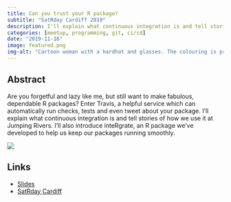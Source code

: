 ```yaml
---
title: Can you trust your R package?
subtitle: "SatRday Cardiff 2019"
description: I'll explain what continuous integration is and tell stories of how we use it at Jumping Rivers.
categories: [meetup, programming, git, ci/cd]
date: "2019-11-16"
image: featured.png
img-alt: "Cartoon woman with a hardhat and glasses. The colouring is pride rainbow."
---
```


## Abstract

Are you forgetful and lazy like me, but still want to make fabulous, dependable R packages? Enter Travis, a helpful service which can automatically run checks, tests and even tweet about your package. I'll explain what continuous integration is and tell stories of how we use it at Jumping Rivers. I'll also introduce inteRgrate, an R package we've developed to help us keep our packages running smoothly.

![](featured.png){fig-alt="Cartoon woman with a hardhat and glasses. The colouring is pride rainbow."}

## Links

-   [Slides](https://statsrhian.github.io/talks/2019-11-16-trust-your-pkg/2019-11-16-trust-your-pkg.html#1)
-   [SatRday Cardiff](https://cardiff2019.satrdays.org/)
